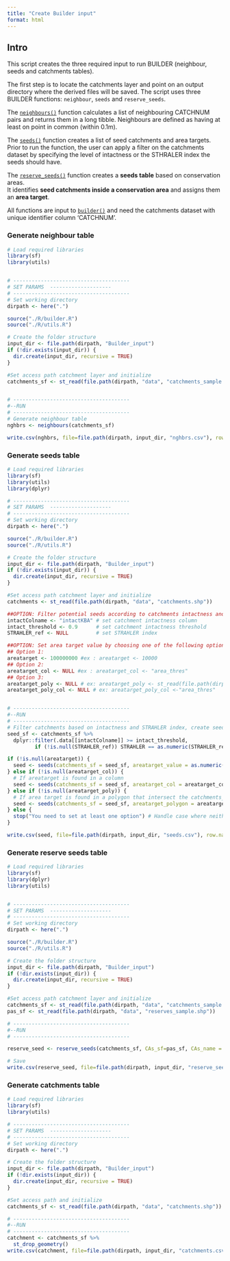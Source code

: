 ```yaml
---
title: "Create Builder input"
format: html
---
```


## Intro

This script creates the three required input to run BUILDER (neighbour, seeds and catchments tables).  

The first step is to locate the catchments layer and point on an output directory where the derived files will be saved. The script uses three BUILDER functions: `neighbour`, `seeds` and `reserve_seeds`. 

The [`neighbours()`](/tools/neighbours.html) function calculates a list of neighbouring CATCHNUM pairs and returns them in a long tibble. Neighbours are defined as having at least on point in common (within 0.1m).

The [`seeds()`](/tools/seeds.html) function creates a list of seed catchments and area targets. Prior to run the function, the user can apply a filter on the catchments dataset by specifying the level of intactness or the STHRALER index the seeds should have.  

The [`reserve_seeds()`](/tools/reserve_seeds.html) function creates a **seeds table** based on conservation areas.  
It identifies **seed catchments inside a conservation area** and assigns them an **area target**.

All functions are input to [`builder()`](/tools/builder.html) and need the catchments dataset with unique identifier column 'CATCHNUM'.


### Generate neighbour table

```r
# Load required libraries
library(sf)
library(utils)


# --------------------------------------
# SET PARAMS  --------------------
# --------------------------------------
# Set working directory
dirpath <- here(".")

source("./R/builder.R")
source("./R/utils.R")

# Create the folder structure
input_dir <- file.path(dirpath, "Builder_input")
if (!dir.exists(input_dir)) {
  dir.create(input_dir, recursive = TRUE)
}

#Set access path catchment layer and initialize
catchments_sf <- st_read(file.path(dirpath, "data", "catchments_sample.shp"))


# --------------------------------------
#--RUN
# --------------------------------------
# Generate neighbour table
nghbrs <- neighbours(catchments_sf)

write.csv(nghbrs, file=file.path(dirpath, input_dir, "nghbrs.csv"), row.names=FALSE) 
```


### Generate seeds table

```r
# Load required libraries
library(sf)
library(utils)
library(dplyr)

# --------------------------------------
# SET PARAMS  --------------------
# --------------------------------------
# Set working directory
dirpath <- here(".")

source("./R/builder.R")
source("./R/utils.R")

# Create the folder structure
input_dir <- file.path(dirpath, "Builder_input")
if (!dir.exists(input_dir)) {
  dir.create(input_dir, recursive = TRUE)
}

#Set access path catchment layer and initialize
catchments <- st_read(file.path(dirpath, "data", "catchments.shp"))

##OPTION: Filter potential seeds according to catchments intactness and STHRALER index
intactColname <- "intactKBA" # set catchment intactness column
intact_threshold <- 0.9      # set catchment intactness threshold
STRAHLER_ref <- NULL         # set STRAHLER index

##OPTION: Set area target value by choosing one of the following options. Leave argument to NULL  if not chosen
## Option 1:
areatarget <- 100000000 #ex : areatarget <- 10000
## Option 2:
areatarget_col <- NULL #ex : areatarget_col <- "area_thres" 
## Option 3:
areatarget_poly <- NULL # ex: areatarget_poly <- st_read(file.path(dirpath, "data", "poly_areatarget.shp"))
areatarget_poly_col <- NULL # ex: areatarget_poly_col <-"area_thres"


# --------------------------------------
#--RUN
# --------------------------------------
# Filter catchments based on intactness and STRAHLER index, create seeds and convert to csv
seed_sf <- catchments_sf %>%
  dplyr::filter(.data[[intactColname]] >= intact_threshold, 
         if (!is.null(STRAHLER_ref)) STRAHLER == as.numeric(STRAHLER_ref) else TRUE)

if (!is.null(areatarget)) {
  seed <- seeds(catchments_sf = seed_sf, areatarget_value = as.numeric(areatarget))
} else if (!is.null(areatarget_col)) {
  # If areatarget is found in a column
  seed <- seeds(catchments_sf = seed_sf, areatarget_col = areatarget_col)
} else if (!is.null(areatarget_poly)) {
  # If area target is found in a polygon that intersect the catchments_sf
  seed <- seeds(catchments_sf = seed_sf, areatarget_polygon = areatarget_poly, areatarget_polygon_col = areatarget_poly_col)
} else {
  stop("You need to set at least one option") # Handle case where neither exists
}

write.csv(seed, file=file.path(dirpath, input_dir, "seeds.csv"), row.names=FALSE) 
```


### Generate reserve seeds table

```r 
# Load required libraries
library(sf)
library(dplyr)
library(utils)


# --------------------------------------
# SET PARAMS  --------------------
# --------------------------------------
# Set working directory
dirpath <- here(".")

source("./R/builder.R")
source("./R/utils.R")

# Create the folder structure
input_dir <- file.path(dirpath, "Builder_input")
if (!dir.exists(input_dir)) {
  dir.create(input_dir, recursive = TRUE)
}

#Set access path catchment layer and initialize
catchments_sf <- st_read(file.path(dirpath, "data", "catchments_sample.shp"))
pas_sf <- st_read(file.path(dirpath, "data", "reserves_sample.shp"))

# --------------------------------------
#--RUN
# --------------------------------------

reserve_seed <- reserve_seeds(catchments_sf, CAs_sf=pas_sf, CAs_name = "PARENT_ID", areatarget_value = 10000, joinType = "INTERSECT")

# Save
write.csv(reserve_seed, file=file.path(dirpath, input_dir, "reserve_seeds.csv"), row.names=FALSE) 
```


### Generate catchments table

```r
# Load required libraries
library(sf)
library(utils)

# --------------------------------------
# SET PARAMS  --------------------
# --------------------------------------
# Set working directory
dirpath <- here(".")

# Create the folder structure
input_dir <- file.path(dirpath, "Builder_input")
if (!dir.exists(input_dir)) {
  dir.create(input_dir, recursive = TRUE)
}

#Set access path and initialize 
catchments_sf <- st_read(file.path(dirpath, "data", "catchments.shp"))

# --------------------------------------
#--RUN
# --------------------------------------
catchment <- catchments_sf %>%
  st_drop_geometry()
write.csv(catchment, file=file.path(dirpath, input_dir, "catchments.csv"), row.names=FALSE)

```


